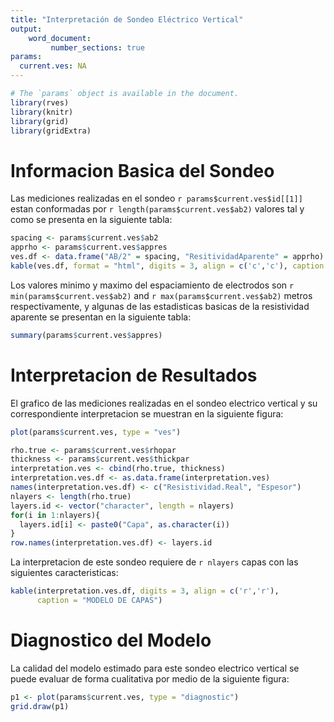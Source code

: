 ```yaml
---
title: "Interpretación de Sondeo Eléctrico Vertical"
output: 
    word_document:
         number_sections: true
params:
  current.ves: NA
---
```


```r
# The `params` object is available in the document.
library(rves)
library(knitr)
library(grid)
library(gridExtra)
```

# Informacion Basica del Sondeo 

Las mediciones realizadas en el sondeo  `r params$current.ves$id[[1]]` estan conformadas por `r length(params$current.ves$ab2)` valores tal y como se presenta en la siguiente tabla:
```r
spacing <- params$current.ves$ab2
apprho <- params$current.ves$appres
ves.df <- data.frame("AB/2" = spacing, "ResitividadAparente" = apprho)
kable(ves.df, format = "html", digits = 3, align = c('c','c'), caption = "SONDEO ELECTRICO VERTICAL") 
```

Los valores minimo y maximo del espaciamiento de electrodos son  `r min(params$current.ves$ab2)` and `r max(params$current.ves$ab2)`  metros respectivamente, y algunas de las estadisticas basicas de la resistividad aparente se presentan en la siguiente tabla:
```r
summary(params$current.ves$appres)
```

# Interpretacion de Resultados

El grafico de las mediciones realizadas en el sondeo electrico vertical y su correspondiente interpretacion se muestran en la siguiente figura:

```r
plot(params$current.ves, type = "ves")
``` 


```r
rho.true <- params$current.ves$rhopar
thickness <- params$current.ves$thickpar
interpretation.ves <- cbind(rho.true, thickness)
interpretation.ves.df <- as.data.frame(interpretation.ves)
names(interpretation.ves.df) <- c("Resistividad.Real", "Espesor")
nlayers <- length(rho.true)
layers.id <- vector("character", length = nlayers)
for(i in 1:nlayers){
  layers.id[i] <- paste0("Capa", as.character(i))
}
row.names(interpretation.ves.df) <- layers.id
```
La interpretacion de este sondeo requiere de `r nlayers` capas con las siguientes caracteristicas:

```r
kable(interpretation.ves.df, digits = 3, align = c('r','r'), 
      caption = "MODELO DE CAPAS")
```

# Diagnostico del Modelo

La calidad del modelo estimado para este sondeo electrico vertical se puede evaluar de forma cualitativa por medio de la siguiente figura:

```r
p1 <- plot(params$current.ves, type = "diagnostic")
grid.draw(p1)
```
